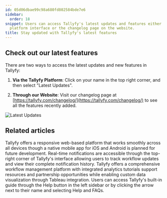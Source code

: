 ```yaml
---
id: 05d06dbae99c98a680fd802584bde7e6
sidebar:
  order: 18
snippet: Users can access Tallyfy's latest updates and features either through the
  platform interface or the changelog page on the website.
title: Stay updated with Tallyfy's latest features
---
```


## Check out our latest features

There are two ways to access the latest updates and new features in Tallyfy:

1. **Via the Tallyfy Platform**: Click on your name in the top right corner, and then select "Latest Updates".

2. **Through our Website**: Visit our changelog page at [https://tallyfy.com/changelog/](https://tallyfy.com/changelog/) to see all the features recently added.

![Latest Updates](https://screenshots.tallyfy.com/tallyfy%2Fpro%2Fdesktop-light-check-updates.png)


## Related articles
<CardGrid>
<LinkTitleCard header="<b>Miscellaneous > Tallyfy on mobile devices</b>" href="/products/pro/miscellaneous/does-tallyfy-work-on-all-devices/" > Tallyfy offers a responsive web-based platform that works smoothly across all devices though a native mobile app for iOS and Android is planned for future development. </LinkTitleCard>
<LinkTitleCard header="<b>Tracking And Tasks > Check notifications</b>" href="/products/pro/tracking-and-tasks/how-can-i-view-notifications-in-tallyfy/" > Real-time notifications are accessible through the top-right corner of Tallyfy's interface allowing users to track workflow updates and view their complete notification history. </LinkTitleCard>
<LinkTitleCard header="<b>Tutorials > Key Features</b>" href="/products/pro/tutorials/features/" > Tallyfy offers a comprehensive workflow management platform with integrated analytics tutorials support resources and partnership opportunities while enabling custom data visualization through Tableau integration. </LinkTitleCard>
<LinkTitleCard header="<b>Support > In-app user guide</b>" href="/products/pro/miscellaneous/support/how-to-access-the-tallyfy-user-guide/" > Users can access Tallyfy's built-in guide through the Help button in the left sidebar or by clicking the arrow next to their name and selecting Help and FAQs. </LinkTitleCard>
</CardGrid>